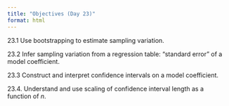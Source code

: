```yaml
---
title: "Objectives (Day 23)"
format: html
---
```


23.1 Use bootstrapping to estimate sampling variation.

23.2 Infer sampling variation from a regression table: "standard error" of a model coefficient.

23.3 Construct and interpret confidence intervals on a model coefficient.

23.4. Understand and use scaling of confidence interval length as a function of $n$.
